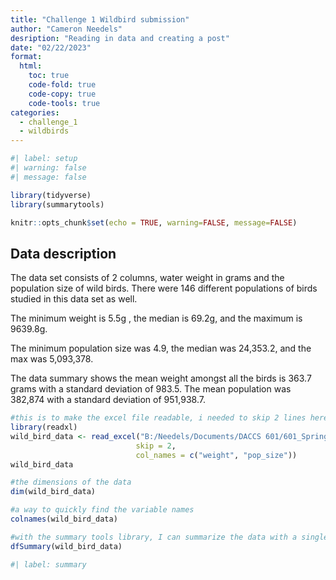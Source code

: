 ```yaml
---
title: "Challenge 1 Wildbird submission"
author: "Cameron Needels"
desription: "Reading in data and creating a post"
date: "02/22/2023"
format:
  html:
    toc: true
    code-fold: true
    code-copy: true
    code-tools: true
categories:
  - challenge_1
  - wildbirds
---
```


```r
#| label: setup
#| warning: false
#| message: false

library(tidyverse)
library(summarytools)

knitr::opts_chunk$set(echo = TRUE, warning=FALSE, message=FALSE)
```

## Data description

The data set consists of 2 columns, water weight in grams and the population size of wild birds. There were 146 different populations of birds studied in this data set as well.

The minimum weight is 5.5g , the median is 69.2g, and the maximum is 9639.8g.

The minimum population size was 4.9, the median was 24,353.2, and the max was 5,093,378.


The data summary shows the mean weight amongst all the birds is 363.7 grams with a standard deviation of 983.5. The mean population was 382,874 with a standard deviation of 951,938.7.


```r
#this is to make the excel file readable, i needed to skip 2 lines here in order to change the long variable names. This makes it way easier to use those parameters in the future
library(readxl)
wild_bird_data <- read_excel("B:/Needels/Documents/DACCS 601/601_Spring_2023/posts/_data/wild_bird_data.xlsx",
                            skip = 2,
                            col_names = c("weight", "pop_size"))
wild_bird_data
```

```r
#the dimensions of the data
dim(wild_bird_data)
```

```r
#a way to quickly find the variable names
colnames(wild_bird_data)
```

```r
#with the summary tools library, I can summarize the data with a single command
dfSummary(wild_bird_data)
```


```r
#| label: summary

```

